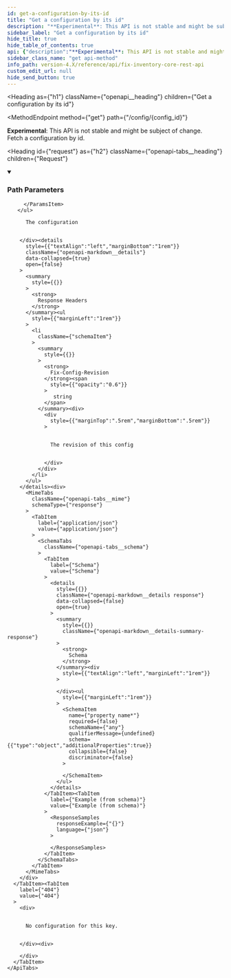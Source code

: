 ```yaml
---
id: get-a-configuration-by-its-id
title: "Get a configuration by its id"
description: "**Experimental**: This API is not stable and might be subject of change.<br/>"
sidebar_label: "Get a configuration by its id"
hide_title: true
hide_table_of_contents: true
api: {"description":"**Experimental**: This API is not stable and might be subject of change.<br/>\nFetch a configuration by id.\n","tags":["config"],"parameters":[{"name":"config_id","required":true,"in":"path","description":"the identifier of the config to get.","schema":{"type":"string"}}],"responses":{"200":{"description":"The configuration","headers":{"Fix-Config-Revision":{"description":"The revision of this config","schema":{"type":"string"}}},"content":{"application/json":{"schema":{"type":"object","additionalProperties":true}}}},"404":{"description":"No configuration for this key."}},"method":"get","path":"/config/{config_id}","servers":[{"url":"https://{host}:{port}","variables":{"host":{"default":"localhost"},"port":{"default":"8900"}}}],"info":{"title":"Fix Inventory Core REST API","version":"V1"},"postman":{"name":"Get a configuration by its id","description":{"content":"**Experimental**: This API is not stable and might be subject of change.<br/>\nFetch a configuration by id.\n","type":"text/plain"},"url":{"path":["config",":config_id"],"host":["{{baseUrl}}"],"query":[],"variable":[{"disabled":false,"description":{"content":"(Required) the identifier of the config to get.","type":"text/plain"},"type":"any","value":"","key":"config_id"}]},"header":[{"key":"Accept","value":"application/json"}],"method":"GET"}}
sidebar_class_name: "get api-method"
info_path: version-4.X/reference/api/fix-inventory-core-rest-api
custom_edit_url: null
hide_send_button: true
---
```



<Heading
  as={"h1"}
  className={"openapi__heading"}
  children={"Get a configuration by its id"}
>
</Heading>

<MethodEndpoint
  method={"get"}
  path={"/config/{config_id}"}
>
  
</MethodEndpoint>

**Experimental**: This API is not stable and might be subject of change.<br/> Fetch a configuration by id.

<Heading
  id={"request"}
  as={"h2"}
  className={"openapi-tabs__heading"}
  children={"Request"}
>
</Heading>

<details
  style={{"marginBottom":"1rem"}}
  className={"openapi-markdown__details"}
  data-collapsed={false}
  open={true}
>
  <summary
    style={{}}
  >
    <h3
      className={"openapi-markdown__details-summary-header-params"}
    >
      Path Parameters
    </h3>
  </summary><div>
    <ul>
      <ParamsItem
        className={"paramsItem"}
        param={{"name":"config_id","required":true,"in":"path","description":"the identifier of the config to get.","schema":{"type":"string"}}}
      >
        
      </ParamsItem>
    </ul>
  </div>
</details><div>
  <div>
    <ApiTabs
      label={undefined}
      id={undefined}
    >
      <TabItem
        label={"200"}
        value={"200"}
      >
        <div>
          
          
          The configuration
          
          
        </div><details
          style={{"textAlign":"left","marginBottom":"1rem"}}
          className={"openapi-markdown__details"}
          data-collapsed={true}
          open={false}
        >
          <summary
            style={{}}
          >
            <strong>
              Response Headers
            </strong>
          </summary><ul
            style={{"marginLeft":"1rem"}}
          >
            <li
              className={"schemaItem"}
            >
              <summary
                style={{}}
              >
                <strong>
                  Fix-Config-Revision
                </strong><span
                  style={{"opacity":"0.6"}}
                >
                   string
                </span>
              </summary><div>
                <div
                  style={{"marginTop":".5rem","marginBottom":".5rem"}}
                >
                  
                  
                  The revision of this config
                  
                  
                </div>
              </div>
            </li>
          </ul>
        </details><div>
          <MimeTabs
            className={"openapi-tabs__mime"}
            schemaType={"response"}
          >
            <TabItem
              label={"application/json"}
              value={"application/json"}
            >
              <SchemaTabs
                className={"openapi-tabs__schema"}
              >
                <TabItem
                  label={"Schema"}
                  value={"Schema"}
                >
                  <details
                    style={{}}
                    className={"openapi-markdown__details response"}
                    data-collapsed={false}
                    open={true}
                  >
                    <summary
                      style={{}}
                      className={"openapi-markdown__details-summary-response"}
                    >
                      <strong>
                        Schema
                      </strong>
                    </summary><div
                      style={{"textAlign":"left","marginLeft":"1rem"}}
                    >
                      
                    </div><ul
                      style={{"marginLeft":"1rem"}}
                    >
                      <SchemaItem
                        name={"property name*"}
                        required={false}
                        schemaName={"any"}
                        qualifierMessage={undefined}
                        schema={{"type":"object","additionalProperties":true}}
                        collapsible={false}
                        discriminator={false}
                      >
                        
                      </SchemaItem>
                    </ul>
                  </details>
                </TabItem><TabItem
                  label={"Example (from schema)"}
                  value={"Example (from schema)"}
                >
                  <ResponseSamples
                    responseExample={"{}"}
                    language={"json"}
                  >
                    
                  </ResponseSamples>
                </TabItem>
              </SchemaTabs>
            </TabItem>
          </MimeTabs>
        </div>
      </TabItem><TabItem
        label={"404"}
        value={"404"}
      >
        <div>
          
          
          No configuration for this key.
          
          
        </div><div>
          
        </div>
      </TabItem>
    </ApiTabs>
  </div>
</div>
